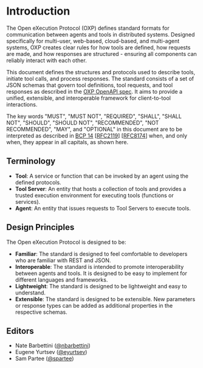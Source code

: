 # Introduction

The Open eXecution Protocol (OXP) defines standard formats for communication between agents and tools in distributed systems. Designed specifically for multi-user, web-based, cloud-based, and multi-agent systems, OXP creates clear rules for how tools are defined, how requests are made, and how responses are structured - ensuring all components can reliably interact with each other.

This document defines the structures and protocols used to describe tools, initiate tool calls, and process responses. The standard consists of a set of JSON schemas that govern tool definitions, tool requests, and tool responses as described in the [OXP OpenAPI spec](https://github.com/OpenToolCalling/Specification/tree/main/spec/http/1.0/openapi.json). It aims to provide a unified, extensible, and interoperable framework for client-to-tool interactions.

The key words "MUST", "MUST NOT", "REQUIRED", "SHALL", "SHALL NOT", "SHOULD", "SHOULD NOT", "RECOMMENDED", "NOT RECOMMENDED", "MAY", and "OPTIONAL" in this document are to be interpreted as described in [BCP 14](https://datatracker.ietf.org/doc/html/bcp14) [[RFC2119](https://datatracker.ietf.org/doc/html/rfc2119)] [[RFC8174](https://datatracker.ietf.org/doc/html/rfc8174)] when, and only when, they appear in all capitals, as shown here.

## Terminology

- **Tool**: A service or function that can be invoked by an agent using the defined protocols.
- **Tool Server**: An entity that hosts a collection of tools and provides a trusted execution environment for executing tools (functions or services).
- **Agent**: An entity that issues requests to Tool Servers to execute tools.

## Design Principles

The Open eXecution Protocol is designed to be:

- **Familiar**: The standard is designed to feel comfortable to developers who are familiar with REST and JSON.
- **Interoperable**: The standard is intended to promote interoperability between agents and tools. It is designed to be easy to implement for different languages and frameworks.
- **Lightweight**: The standard is designed to be lightweight and easy to understand.
- **Extensible**: The standard is designed to be extensible. New parameters or response types can be added as additional properties in the respective schemas.

## Editors

- Nate Barbettini ([@nbarbettini](https://github.com/nbarbettini))
- Eugene Yurtsev ([@eyurtsev](https://github.com/eyurtsev))
- Sam Partee ([@spartee](https://github.com/spartee))
